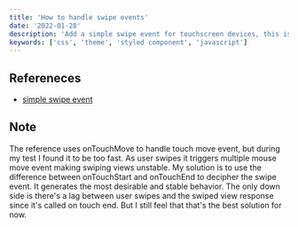 ```yaml
---
title: 'How to handle swipe events'
date: '2022-01-28'
description: 'Add a simple swipe event for touchscreen devices, this is particularly handy for mobile devices like smartphone to make it easier to navigate with 1 finger.'
keywords: ['css', 'theme', 'styled component', 'javascript']
---
```


## Refereneces

- [simple swipe event](https://dev.to/rakumairu/how-to-handle-swipe-event-on-react-carousel-24ab)

## Note

The reference uses onTouchMove to handle touch move event, but during my test I found it to be too fast. As user swipes it triggers multiple mouse move event making swiping views unstable. My solution is to use the difference between onTouchStart and onTouchEnd to decipher the swipe event. It generates the most desirable and stable behavior. The only down side is there's a lag between user swipes and the swiped view response since it's called on touch end. But I still feel that that's the best solution for now.
